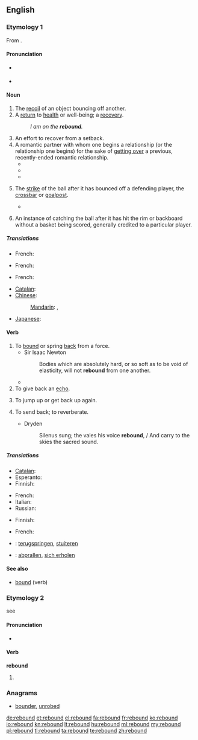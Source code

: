==English==

===Etymology 1===
From {{etyl|fro|en}} {{term|rebondir|lang=fro}}.

====Pronunciation====
* {{a|RP}} {{IPA|/ɹiˈbaʊnd/}}
* {{a|US}} {{IPA|/ˈɹibaʊnd/}}

====Noun====
{{en-noun}}

# The [[recoil]] of an object bouncing off another.
# A [[return]] to [[health]] or well-being; a [[recovery]].
#: ''I am on the '''rebound'''.''
# An effort to recover from a setback.
# A romantic partner with whom one begins a relationship (or the relationship one begins) for the sake of [[get over|getting over]] a previous, recently-ended romantic relationship.
#* {{quote-book|year=2008|title=Proceed with Caution: Life's a Journey|author=Craig Ainsworth|passage=What if she was a '''rebound''' after all and he didn't feel the same way for her anymore?|page=96|ISBN=1424186080}}
#* {{quote-book|year=2009|title=Nuthouse Love|author=Kenny Attaway|passage=Nika was dealt a terrible blow in finding she was a '''rebound''' and that Steve was still madly in love with his ex and that their love affair was sparked out of retaliation[.]|page=154|ISBN=1449044549}}
#* {{quote-book|year=2010|title=Sixty, Sex, & Tango: Confessions of a Beatnik Boomer|author=Joan Moran|passage=Sure, he was a '''rebound''', but he was a respectable '''rebound'''. Then, the '''rebound''' broke up with me.|page=43|ISBN=1450232817}}
# {{context|sports|lang=en}} The [[strike]] of the ball after it has bounced off a defending player, the [[crossbar]] or [[goalpost]].
#* {{quote-news
|year=2010
|date=December 28
|author=Kevin Darling
|title=West Brom 1 - 3 Blackburn
|work=BBC
|url=http://news.bbc.co.uk/sport1/hi/football/eng_prem/9308862.stm
|page=
|passage=The inevitable Baggies onslaught followed as substitute Simon Cox saw his strike excellently parried by keeper Bunn, with Cox heading the '''rebound''' down into the ground and agonisingly over the bar. }}
# {{context|basketball|lang=en}} An instance of catching the ball after it has hit the rim or backboard without a basket being scored, generally credited to a particular player.

=====Translations=====
{{trans-top|recoil of an object bouncing off another}}
* French: {{t+|fr|rebond|m}}
{{trans-mid}}
{{trans-bottom}}

{{trans-top|return to health}}
* French: {{t+|fr|guérison|f}}
{{trans-mid}}
{{trans-bottom}}

{{trans-top|effort to recover from a setback}}
* French: {{t+|fr|rétablissement|m}}
{{trans-mid}}
{{trans-bottom}}

{{trans-top|the strike of the ball}}
{{trans-mid}}
{{trans-bottom}}

{{trans-top|in basketball}}
* [[Catalan]]: {{t+|ca|rebot|m}}
* [[Chinese]]: 
*: [[Mandarin]]: {{t|cmn|籃板球|sc=Hani}}, {{t|cmn|篮板球|tr=lánbǎnqiú|sc=Hani}}
* [[Japanese]]: {{t|ja|リバウンド|tr=ribaundo}}
{{trans-mid}}
{{trans-bottom}}

====Verb====
{{en-verb}}

# To [[bound]] or spring [[back]] from a force.
#* Sir Isaac Newton
#*: Bodies which are absolutely hard, or so soft as to be void of elasticity, will not '''rebound''' from one another.
#* {{quote-news
|year=2012
|date=August 23
|author=Alasdair Lamont
|title=Hearts 0-1 Liverpool
|work=BBC Sport
|url=http://www.bbc.co.uk/sport/0/football/19279553
|page=
|passage=Martin Kelly fired in a dangerous cross and the Hearts defender looked on in horror as the ball '''rebounded''' off him and into the net.}}
# To give back an [[echo]].
#: {{rfquotek|T. Warton}}
# {{context|figuratively|lang=en}} To jump up or get back up again.
#: {{rfquotek|Alexander Pope}}
# {{context|transitive|lang=en}} To send back; to reverberate.
#* Dryden
#*: Silenus sung; the vales his voice '''rebound''', / And carry to the skies the sacred sound.

=====Translations=====
{{trans-top|To bound or spring back from a force}}
* [[Catalan]]: {{t+|ca|rebotre}}
* Esperanto: {{t|eo|resalti}}
* Finnish: {{t|fi|kimmota}}
{{trans-mid}}
* French: {{t+|fr|rebondir}}
* Italian: {{t|it|rimbalzare}}
* Russian: {{t+|ru|отскакивать|sc=Cyrl}}
{{trans-bottom}}

{{trans-top|To jump up or get back up again}}
* Finnish: {{t|fi|ponnahtaa}}
{{trans-mid}}
* French: {{t+|fr|rebondir}}
{{trans-bottom}}

{{checktrans-top}}
* {{ttbc|nl}}: [[terugspringen]], [[stuiteren]]
{{trans-mid}}
* {{ttbc|de}}: [[abprallen]], [[sich erholen]]
{{trans-bottom}}

====See also====
* [[bound]] (verb)

===Etymology 2===
see {{term|rebind|lang=en}}

====Pronunciation====
* {{IPA|/ˈɹibɑʊnd/}}

====Verb====
'''rebound'''

# {{en-past of|rebind}}

===Anagrams===
* [[bounder#English|bounder]], [[unrobed#English|unrobed]]

[[de:rebound]]
[[et:rebound]]
[[el:rebound]]
[[fa:rebound]]
[[fr:rebound]]
[[ko:rebound]]
[[io:rebound]]
[[kn:rebound]]
[[lt:rebound]]
[[hu:rebound]]
[[ml:rebound]]
[[my:rebound]]
[[pl:rebound]]
[[tl:rebound]]
[[ta:rebound]]
[[te:rebound]]
[[zh:rebound]]